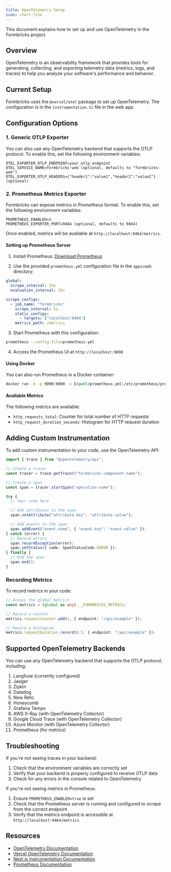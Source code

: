 ```yaml
---
title: OpenTelemetry Setup
icon: chart-line
---
```


This document explains how to set up and use OpenTelemetry in the Formbricks project.

## Overview

OpenTelemetry is an observability framework that provides tools for generating, collecting, and exporting telemetry data (metrics, logs, and traces) to help you analyze your software's performance and behavior.

## Current Setup

Formbricks uses the `@vercel/otel` package to set up OpenTelemetry. The configuration is in the `instrumentation.ts` file in the web app.

## Configuration Options

### 1. Generic OTLP Exporter

You can also use any OpenTelemetry backend that supports the OTLP protocol. To enable this, set the following environment variables:

```
OTEL_EXPORTER_OTLP_ENDPOINT=your_otlp_endpoint
OTEL_SERVICE_NAME=formbricks-web (optional, defaults to "formbricks-web")
OTEL_EXPORTER_OTLP_HEADERS={"header1":"value1","header2":"value2"} (optional)
```

### 2. Prometheus Metrics Exporter

Formbricks can expose metrics in Prometheus format. To enable this, set the following environment variables:

```
PROMETHEUS_ENABLED=1
PROMETHEUS_EXPORTER_PORT=9464 (optional, defaults to 9464)
```

Once enabled, metrics will be available at `http://localhost:9464/metrics`.

#### Setting up Prometheus Server

1. Install Prometheus: [Download Prometheus](https://prometheus.io/download/)

2. Use the provided `prometheus.yml` configuration file in the `apps/web` directory:

```yaml
global:
  scrape_interval: 15s
  evaluation_interval: 15s

scrape_configs:
  - job_name: "formbricks"
    scrape_interval: 5s
    static_configs:
      - targets: ["localhost:9464"]
    metrics_path: /metrics
```

3. Start Prometheus with this configuration:

```bash
prometheus --config.file=prometheus.yml
```

4. Access the Prometheus UI at `http://localhost:9090`

#### Using Docker

You can also run Prometheus in a Docker container:

```bash
docker run -d -p 9090:9090 -v $(pwd)/prometheus.yml:/etc/prometheus/prometheus.yml prom/prometheus
```

#### Available Metrics

The following metrics are available:

- `http_requests_total`: Counter for total number of HTTP requests
- `http_request_duration_seconds`: Histogram for HTTP request duration

## Adding Custom Instrumentation

To add custom instrumentation to your code, use the OpenTelemetry API:

```typescript
import { trace } from "@opentelemetry/api";

// Create a tracer
const tracer = trace.getTracer("formbricks-component-name");

// Create a span
const span = tracer.startSpan("operation-name");

try {
  // Your code here

  // Add attributes to the span
  span.setAttribute("attribute.key", "attribute.value");

  // Add events to the span
  span.addEvent("event.name", { "event.key": "event.value" });
} catch (error) {
  // Record errors
  span.recordException(error);
  span.setStatus({ code: SpanStatusCode.ERROR });
} finally {
  // End the span
  span.end();
}
```

### Recording Metrics

To record metrics in your code:

```typescript
// Access the global metrics
const metrics = (global as any).__FORMBRICKS_METRICS;

// Record a counter
metrics.requestCounter.add(1, { endpoint: "/api/example" });

// Record a histogram
metrics.requestDuration.record(0.5, { endpoint: "/api/example" });
```

## Supported OpenTelemetry Backends

You can use any OpenTelemetry backend that supports the OTLP protocol, including:

1. Langfuse (currently configured)
2. Jaeger
3. Zipkin
4. Datadog
5. New Relic
6. Honeycomb
7. Grafana Tempo
8. AWS X-Ray (with OpenTelemetry Collector)
9. Google Cloud Trace (with OpenTelemetry Collector)
10. Azure Monitor (with OpenTelemetry Collector)
11. Prometheus (for metrics)

## Troubleshooting

If you're not seeing traces in your backend:

1. Check that the environment variables are correctly set
2. Verify that your backend is properly configured to receive OTLP data
3. Check for any errors in the console related to OpenTelemetry

If you're not seeing metrics in Prometheus:

1. Ensure `PROMETHEUS_ENABLED=true` is set
2. Check that the Prometheus server is running and configured to scrape from the correct endpoint
3. Verify that the metrics endpoint is accessible at `http://localhost:9464/metrics`

## Resources

- [OpenTelemetry Documentation](https://opentelemetry.io/docs/)
- [Vercel OpenTelemetry Documentation](https://vercel.com/docs/observability/otel-overview)
- [Next.js Instrumentation Documentation](https://nextjs.org/docs/app/building-your-application/optimizing/instrumentation)
- [Prometheus Documentation](https://prometheus.io/docs/introduction/overview/)
